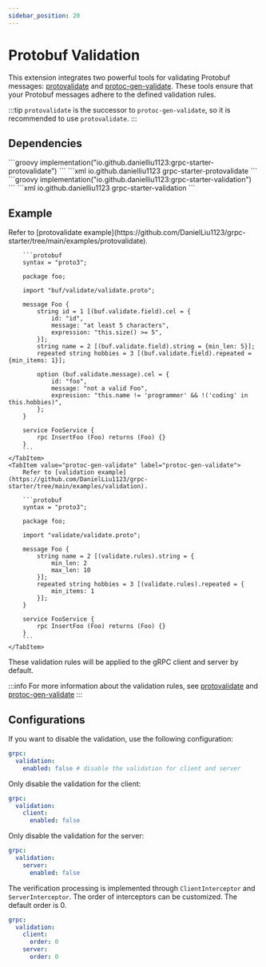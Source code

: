 ```yaml
---
sidebar_position: 20
---
```



# Protobuf Validation

This extension integrates two powerful tools for validating Protobuf messages: [protovalidate](https://github.com/bufbuild/protovalidate-java) and [protoc-gen-validate](https://github.com/bufbuild/protoc-gen-validate).
These tools ensure that your Protobuf messages adhere to the defined validation rules.

:::tip
`protovalidate` is the successor to `protoc-gen-validate`, so it is recommended to use `protovalidate`.
:::

## Dependencies

<Tabs>
    <TabItem value="protovalidate" label="protovalidate">
        <Tabs>
            <TabItem value="gradle" label="Gradle">
                ```groovy
                implementation("io.github.danielliu1123:grpc-starter-protovalidate")
                ```
            </TabItem>
            <TabItem value="maven" label="Maven">
                ```xml
                <dependency>
                    <groupId>io.github.danielliu1123</groupId>
                    <artifactId>grpc-starter-protovalidate</artifactId>
                </dependency>
                ```
            </TabItem>
        </Tabs>
    </TabItem>
    <TabItem value="protoc-gen-validate" label="protoc-gen-validate">
        <Tabs>
            <TabItem value="gradle" label="Gradle">
                ```groovy
                implementation("io.github.danielliu1123:grpc-starter-validation")
                ```
            </TabItem>
            <TabItem value="maven" label="Maven">
                ```xml
                <dependency>
                    <groupId>io.github.danielliu1123</groupId>
                    <artifactId>grpc-starter-validation</artifactId>
                </dependency>
                ```
            </TabItem>
        </Tabs>
    </TabItem>
</Tabs>

## Example

<Tabs>
    <TabItem value="protovalidate" label="protovalidate">
        Refer to [protovalidate example](https://github.com/DanielLiu1123/grpc-starter/tree/main/examples/protovalidate).

        ```protobuf
        syntax = "proto3";

        package foo;

        import "buf/validate/validate.proto";

        message Foo {
            string id = 1 [(buf.validate.field).cel = {
                id: "id",
                message: "at least 5 characters",
                expression: "this.size() >= 5",
            }];
            string name = 2 [(buf.validate.field).string = {min_len: 5}];
            repeated string hobbies = 3 [(buf.validate.field).repeated = {min_items: 1}];

            option (buf.validate.message).cel = {
                id: "foo",
                message: "not a valid Foo",
                expression: "this.name != 'programmer' && !('coding' in this.hobbies)",
            };
        }

        service FooService {
            rpc InsertFoo (Foo) returns (Foo) {}
        }
        ```
    </TabItem>
    <TabItem value="protoc-gen-validate" label="protoc-gen-validate">
        Refer to [validation example](https://github.com/DanielLiu1123/grpc-starter/tree/main/examples/validation).

        ```protobuf
        syntax = "proto3";

        package foo;

        import "validate/validate.proto";

        message Foo {
            string name = 2 [(validate.rules).string = {
                min_len: 2
                max_len: 10
            }];
            repeated string hobbies = 3 [(validate.rules).repeated = {
                min_items: 1
            }];
        }

        service FooService {
            rpc InsertFoo (Foo) returns (Foo) {}
        }
        ```
    </TabItem>
</Tabs>

These validation rules will be applied to the gRPC client and server by default.

:::info
For more information about the validation rules,
see [protovalidate](https://github.com/bufbuild/protovalidate-java) and [protoc-gen-validate](https://github.com/bufbuild/protoc-gen-validate)
:::

## Configurations

If you want to disable the validation, use the following configuration:

```yaml
grpc:
  validation:
    enabled: false # disable the validation for client and server
```

Only disable the validation for the client:

```yaml
grpc:
  validation:
    client:
      enabled: false
```

Only disable the validation for the server:

```yaml
grpc:
  validation:
    server:
      enabled: false
```

The verification processing is implemented through `ClientInterceptor` and `ServerInterceptor`.
The order of interceptors can be customized.
The default order is 0.

```yaml
grpc:
  validation:
    client:
      order: 0
    server:
      order: 0
```
